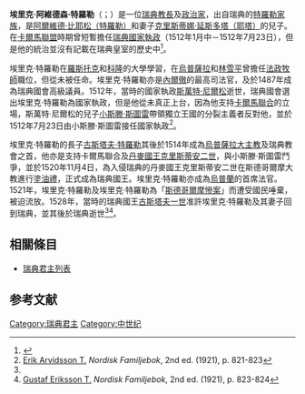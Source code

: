 {{Infobox royalty
| name         = 埃里克·阿維德森·特羅勒
| title        = 瑞典國家執政
| titletext    =
| more         =
| image        =
| image_size   =
| alt          =
| caption      =
| succession   = [[瑞典君主列表|瑞典國家執政]]
| reign        = 1512年1月中－1512年7月23日
| predecessor  = [[斯萬特·尼爾松|斯萬特·尼爾松]]
| successor    = [[小斯滕·斯圖雷|小斯滕·斯圖雷]]
| spouse=
| spouse-type  =
| consort      =
| issue        =
| issue-link   =
| issue-pipe   =
| full name    =
| era name     =
| era dates    =
| posthumous name =
| temple name  =
| house        =[[特羅勒家族|特羅勒家族]]
| father       =[[阿爾維德·比耶松|阿爾維德·比耶松（特羅勒）]]
| mother       =[[比哲塔·斯滕斯多塔|比哲塔·斯滕斯多塔]]
| birth_date   =1460年
| birth_place  =
| death_date   =1530年
| death_place  =
| burial_date  =
| burial_place =
| occupation   =
| signature    =
| religion     =
}}

'''埃里克·阿維德森·特羅勒'''（{{lang-sv|Erik Arvidsson Trolle}}；{{bd|1460年||1530年|}}）是一位[[瑞典|瑞典]][[教長_(基督宗教)|教長]]及[[政治家|政治家]]，出自瑞典的[[特羅勒家族|特羅勒家族]]，是[[阿爾維德·比耶松|阿爾維德·比耶松（特羅勒）]]和妻子[[克里斯蒂娜·延斯多塔|克里斯蒂娜·延斯多塔（耶塔）]]的兒子。在[[卡爾馬聯合|卡爾馬聯盟]]時期曾短暫擔任[[瑞典君主列表|瑞典國家執政]]（1512年1月中－1512年7月23日），但是他的統治並沒有記載在瑞典皇室的歷史中<ref>{{cite web|url=http://www.royalcourt.se/royalcourt/themonarchytheroyalcourt/theswedishmonarchy/themonarchyinsweden/themonarchsofsweden.4.396160511584257f2180005932.html|title=Kings and Queens of Sweden — A thousand year succession|accessdate=31 March 2017|publisher=Royal Court of Sweden|archive-date=2010-01-10|archive-url=https://web.archive.org/web/20100110043049/http://www.royalcourt.se/royalcourt/themonarchytheroyalcourt/theswedishmonarchy/themonarchyinsweden/themonarchsofsweden.4.396160511584257f2180005932.html|dead-url=no}}</ref>。

埃里克·特羅勒在[[羅斯托克|羅斯托克]]和[[科隆|科隆]]的大學學習，在[[烏普薩拉|烏普薩拉]]和[[林雪平|林雪平]]曾擔任[[法政牧師|法政牧師]]職位，但從未被任命。埃里克·特羅勒亦是[[內爾徹|內爾徹]]的最高司法官，及於1487年成為瑞典國會高級議員。1512年，當時的國家執政[[斯萬特·尼爾松|斯萬特·尼爾松]]逝世，瑞典國會選出埃里克·特羅勒為國家執政，但是他從未真正上台，因為他支持[[卡爾馬聯合|卡爾馬聯合]]的立場，斯萬特·尼爾松的兒子[[小斯滕·斯圖雷|小斯滕·斯圖雷]]帶領獨立王國的分裂主義者反對他，並於1512年7月23日由小斯滕·斯圖雷接任國家執政<ref name=Familjebok>[http://runeberg.org/nfci/0438.html Erik Arvidsson T.] {{Wayback|url=http://runeberg.org/nfci/0438.html |date=20190612073507 }}''Nordisk Familjebok'', 2nd ed. (1921), p. 821-823</ref>。

埃里克·特羅勒的長子[[古斯塔夫·特羅勒|古斯塔夫·特羅勒]]其後於1514年成為[[烏普薩拉大主教|烏普薩拉大主教]]及瑞典教會之首，他亦是支持卡爾馬聯合及[[丹麥國王|丹麥國王]][[克里斯蒂安二世|克里斯蒂安二世]]，與小斯滕·斯圖雷鬥爭，並於1520年11月4日，為入侵瑞典的丹麥國王克里斯蒂安二世在斯德哥爾摩大教進行[[塗油禮|塗油禮]]，正式成為瑞典國王。埃里克·特羅勒亦成為[[烏普蘭|烏普蘭]]的首席法官。1521年，埃里克·特羅勒及埃里克·特羅勒為「[[斯德哥爾摩慘案|斯德哥爾摩慘案]]」而遭受國民唾棄，被迫流放。1528年，當時的瑞典國王[[古斯塔夫一世|古斯塔夫一世]]准許埃里克·特羅勒及其妻子回到瑞典，並其後於瑞典逝世<ref name="Familjebok"/><ref>[http://runeberg.org/nfci/0437.html Gustaf Eriksson T.] {{Wayback|url=http://runeberg.org/nfci/0437.html |date=20200228213818 }}''Nordisk Familjebok'', 2nd ed. (1921), p. 823-824</ref>。


== 相關條目 ==
* [[瑞典君主列表|瑞典君主列表]]

== 参考文献 ==
{{Reflist}}

{{s-start}}
{{s-hou|[[特羅勒家族|特羅勒家族]]||1460年||1530年|name=埃里克·特羅勒}}
{{s-reg}}
{{s-bef|before=[[斯萬特·尼爾松|斯萬特·尼爾松（斯圖爾）]]}}
{{s-ttl|title=[[瑞典君主列表|瑞典國家執政]]|years=1512年1月中－1512年7月23日}}
{{s-aft|after=[[小斯滕·斯圖雷|小斯滕·斯圖雷]]}}
{{s-end}}

{{瑞典君主}}

{{Authority control}}

[[Category:瑞典君主|Category:瑞典君主]]
[[Category:中世纪|Category:中世纪]]